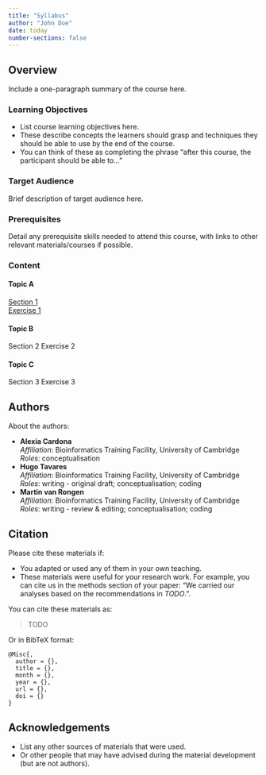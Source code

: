 ```yaml
---
title: "Syllabus"
author: "John Doe"
date: today
number-sections: false
---
```


## Overview 

Include a one-paragraph summary of the course here. 

::: {.callout-tip}
### Learning Objectives

- List course learning objectives here.
- These describe concepts the learners should grasp and techniques they should be able to use by the end of the course.
- You can think of these as completing the phrase "after this course, the participant should be able to..."
:::


### Target Audience

Brief description of target audience here.


### Prerequisites

Detail any prerequisite skills needed to attend this course, with links to other relevant materials/courses if possible.


### Content
<!-- 
Edit this section to link to the different parts of your materials.
-->

#### Topic A
[Section 1](topic_A/1_template_long_section1.qmd)  
[Exercise 1](topic_A/2_template_long_exercise1.qmd)

#### Topic B
Section 2
Exercise 2

#### Topic C
Section 3
Exercise 3


## Authors
<!-- 
The listing below shows an example of how you can give more details about yourself.
These examples include icons with links to GitHub and Orcid. 
-->

About the authors:

- **Alexia Cardona**
  <a href="https://orcid.org/0000-0002-7877-5565" target="_blank"><i class="fa-brands fa-orcid" style="color:#a6ce39"></i></a> 
  <a href="https://github.com/ac812" target="_blank"><i class="fa-brands fa-github" style="color:#4078c0"></i></a>  
  _Affiliation_: Bioinformatics Training Facility, University of Cambridge  
  _Roles_: conceptualisation
- **Hugo Tavares**
  <a href="https://orcid.org/0000-0001-9373-2726" target="_blank"><i class="fa-brands fa-orcid" style="color:#a6ce39"></i></a> 
  <a href="https://github.com/tavareshugo" target="_blank"><i class="fa-brands fa-github" style="color:#4078c0"></i></a>  
  _Affiliation_: Bioinformatics Training Facility, University of Cambridge  
  _Roles_: writing - original draft; conceptualisation; coding
- **Martin van Rongen**
  <a href="https://github.com/mvanrongen" target="_blank"><i class="fa-brands fa-github" style="color:#4078c0"></i></a>  
  _Affiliation_: Bioinformatics Training Facility, University of Cambridge  
  _Roles_: writing - review & editing; conceptualisation; coding


## Citation

<!-- We can do this at the end -->

Please cite these materials if:

- You adapted or used any of them in your own teaching.
- These materials were useful for your research work. For example, you can cite us in the methods section of your paper: "We carried our analyses based on the recommendations in _TODO_.".

You can cite these materials as:

> TODO

Or in BibTeX format:

```
@Misc{,
  author = {},
  title = {},
  month = {},
  year = {},
  url = {},
  doi = {}
}
```


## Acknowledgements

<!-- if there are no acknowledgements we can delete this section -->

- List any other sources of materials that were used.
- Or other people that may have advised during the material development (but are not authors).